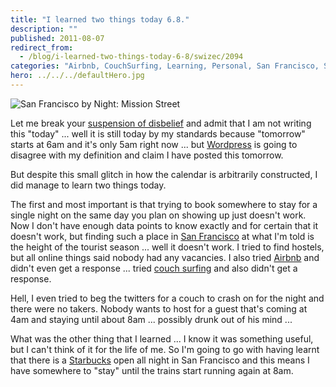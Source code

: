 ```yaml
---
title: "I learned two things today 6.8."
description: ""
published: 2011-08-07
redirect_from:
  - /blog/i-learned-two-things-today-6-8/swizec/2094
categories: "Airbnb, CouchSurfing, Learning, Personal, San Francisco, Starbucks"
hero: ../../../defaultHero.jpg
---
```


![San Francisco by Night: Mission Street](https://swizec.com/wp-content/uploads/2011/08/4101129542_d3e9ae80f4_m2.jpg "San Francisco by Night: Mission Street")

Let me break your [suspension of disbelief](http://en.wikipedia.org/wiki/Suspension_of_disbelief "Suspension of disbelief") and admit that I am not writing this "today" ... well it is still today by my standards because "tomorrow" starts at 6am and it's only 5am right now ... but [Wordpress](http://wordpress.org "WordPress") is going to disagree with my definition and claim I have posted this tomorrow.

But despite this small glitch in how the calendar is arbitrarily constructed, I did manage to learn two things today.

The first and most important is that trying to book somewhere to stay for a single night on the same day you plan on showing up just doesn't work. Now I don't have enough data points to know exactly and for certain that it doesn't work, but finding such a place in [San Francisco](<http://maps.google.com/maps?ll=37.7793,-122.4192&spn=0.1,0.1&q=37.7793,-122.4192 (San%20Francisco)&t=h> "San Francisco") at what I'm told is the height of the tourist season ... well it doesn't work. I tried to find hostels, but all online things said nobody had any vacancies. I also tried [Airbnb](http://www.airbnb.com/ "Airbnb") and didn't even get a response ... tried [couch surfing](http://www.couchsurfing.org/ "CouchSurfing") and also didn't get a response.

Hell, I even tried to beg the twitters for a couch to crash on for the night and there were no takers. Nobody wants to host for a guest that's coming at 4am and staying until about 8am ... possibly drunk out of his mind ...

What was the other thing that I learned ... I know it was something useful, but I can't think of it for the life of me. So I'm going to go with having learnt that there is a [Starbucks](http://Starbucks.com "Starbucks") open all night in San Francisco and this means I have somewhere to "stay" until the trains start running again at 8am.

